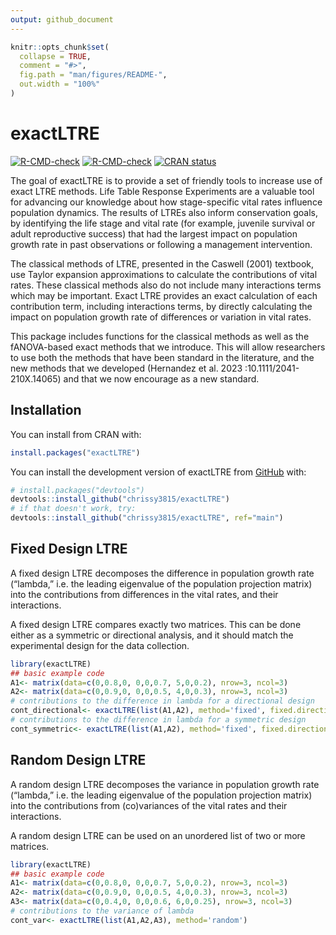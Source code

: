 ```yaml
---
output: github_document
---
```


<!-- README.md is generated from README.Rmd. Please edit that file -->

```r
knitr::opts_chunk$set(
  collapse = TRUE,
  comment = "#>",
  fig.path = "man/figures/README-",
  out.width = "100%"
)
```

# exactLTRE

<!-- badges: start -->
[![R-CMD-check](https://github.com/chrissy3815/exactLTRE/workflows/R-CMD-check/badge.svg)](https://github.com/chrissy3815/exactLTRE/actions)
[![R-CMD-check](https://github.com/chrissy3815/exactLTRE/actions/workflows/R-CMD-check.yaml/badge.svg)](https://github.com/chrissy3815/exactLTRE/actions/workflows/R-CMD-check.yaml)
[![CRAN status](https://www.r-pkg.org/badges/version/exactLTRE)](https://CRAN.R-project.org/package=exactLTRE)
<!-- badges: end -->

The goal of exactLTRE is to provide a set of friendly tools to increase use of 
exact LTRE methods. Life Table Response Experiments are a valuable tool for 
advancing our knowledge about how stage-specific vital rates influence population
dynamics. The results of LTREs also inform conservation goals, by identifying 
the life stage and vital rate (for example, juvenile survival or adult reproductive
success) that had the largest impact on population growth rate in past 
observations or following a management intervention.

The classical methods of LTRE, presented in the Caswell (2001) textbook, use 
Taylor expansion approximations to calculate the contributions of vital rates. 
These classical methods also do not include many interactions terms which may 
be important. Exact LTRE provides an exact calculation of each contribution 
term, including interactions terms, by directly calculating the impact on 
population growth rate of differences or variation in vital rates.

This package includes functions for the classical methods as well as the 
fANOVA-based exact methods that we introduce. This will allow researchers to use
both the methods that have been standard in the literature, and the new methods 
that we developed (Hernandez et al. 2023 \doi:10.1111/2041-210X.14065) and that
we now encourage as a new standard.

## Installation

You can install from CRAN with:
```r
install.packages("exactLTRE")
```


You can install the development version of exactLTRE from [GitHub](https://github.com/) with:

``` r
# install.packages("devtools")
devtools::install_github("chrissy3815/exactLTRE")
# if that doesn't work, try:
devtools::install_github("chrissy3815/exactLTRE", ref="main")
```

## Fixed Design LTRE

A fixed design LTRE decomposes the difference in population growth rate ("lambda," 
i.e. the leading eigenvalue of the population projection matrix) into the 
contributions from differences in the vital rates, and their interactions.

A fixed design LTRE compares exactly two matrices. This can be done either as
a symmetric or directional analysis, and it should match the experimental design
for the data collection.

```r
library(exactLTRE)
## basic example code
A1<- matrix(data=c(0,0.8,0, 0,0,0.7, 5,0,0.2), nrow=3, ncol=3)
A2<- matrix(data=c(0,0.9,0, 0,0,0.5, 4,0,0.3), nrow=3, ncol=3)
# contributions to the difference in lambda for a directional design
cont_directional<- exactLTRE(list(A1,A2), method='fixed', fixed.directional=TRUE) 
# contributions to the difference in lambda for a symmetric design
cont_symmetric<- exactLTRE(list(A1,A2), method='fixed', fixed.directional=FALSE)

```

## Random Design LTRE

A random design LTRE decomposes the variance in population growth rate ("lambda," 
i.e. the leading eigenvalue of the population projection matrix) into the 
contributions from (co)variances of the vital rates and their interactions.

A random design LTRE can be used on an unordered list of two or more matrices.

```r
library(exactLTRE)
## basic example code
A1<- matrix(data=c(0,0.8,0, 0,0,0.7, 5,0,0.2), nrow=3, ncol=3)
A2<- matrix(data=c(0,0.9,0, 0,0,0.5, 4,0,0.3), nrow=3, ncol=3)
A3<- matrix(data=c(0,0.4,0, 0,0,0.6, 6,0,0.25), nrow=3, ncol=3)
# contributions to the variance of lambda
cont_var<- exactLTRE(list(A1,A2,A3), method='random')
```


<!-- What is special about using `README.Rmd` instead of just `README.md`? You can include R chunks like so: -->

<!-- ```{r cars} -->
<!-- summary(cars) -->
<!-- ``` -->

<!-- You'll still need to render `README.Rmd` regularly, to keep `README.md` up-to-date. `devtools::build_readme()` is handy for this. You could also use GitHub Actions to re-render `README.Rmd` every time you push. An example workflow can be found here: <https://github.com/r-lib/actions/tree/v1/examples>. -->

<!-- You can also embed plots, for example: -->

<!-- ```{r pressure, echo = FALSE} -->
<!-- plot(pressure) -->
<!-- ``` -->

<!-- In that case, don't forget to commit and push the resulting figure files, so they display on GitHub and CRAN. -->

